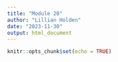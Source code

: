 ```yaml
---
title: "Module 20"
author: "Lillian Holden"
date: "2023-11-30"
output: html_document
---
```


```r
knitr::opts_chunk$set(echo = TRUE)
```

